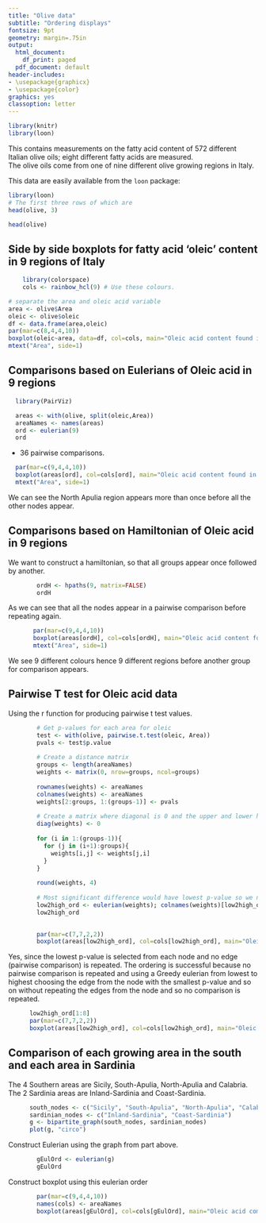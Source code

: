 ---
title: "Olive data"
subtitle: "Ordering displays"
fontsize: 9pt
geometry: margin=.75in
output:
  html_document:
    df_print: paged
  pdf_document: default
header-includes:
- \usepackage{graphicx}
- \usepackage{color}
graphics: yes
classoption: letter
---
```{r setup, echo=FALSE, message=FALSE, error = FALSE, warning=FALSE}
library(knitr)
library(loon)
```


This contains measurements on the fatty acid content of 572 different Italian olive oils; eight different fatty acids are measured.  
The olive oils come from one of nine different olive growing regions in Italy. 

This data are easily available from the `loon` package:


```{r, tidy=TRUE}
library(loon) 
# The first three rows of which are
head(olive, 3)
```

```{r, echo = FALSE}
head(olive) 
```
    
## Side by side boxplots for fatty acid 'oleic' content in 9 regions of Italy


```{r, echo=TRUE, message=FALSE, error = FALSE, warning=FALSE}
    library(colorspace)
    cols <- rainbow_hcl(9) # Use these colours.
```
     
```{r}
# separate the area and oleic acid variable
area <- olive$Area
oleic <- olive$oleic
df <- data.frame(area,oleic)
par(mar=c(8,4,4,10))
boxplot(oleic~area, data=df, col=cols, main="Oleic acid content found in 9 areas", las=2, xlab="")
mtext("Area", side=1)
```
    
## Comparisons based on Eulerians of Oleic acid in 9 regions

```{r, echo=FALSE, message=FALSE, error = FALSE, warning=FALSE}
  library(PairViz)

```
```{r}
  areas <- with(olive, split(oleic,Area))
  areaNames <- names(areas)
  ord <- eulerian(9)
  ord
```
 
  - 36 pairwise comparisons. 
    
```{r}
  par(mar=c(9,4,4,10))
  boxplot(areas[ord], col=cols[ord], main="Oleic acid content found in 9 regions", las=2, ylab="oleic acid")
  mtext("Area", side=1)
```
    
  
  We can see the North Apulia region appears more than once before all the other nodes appear.     
    
## Comparisons based on Hamiltonian of Oleic acid in 9 regions

We want to construct a hamiltonian, so that all groups appear once followed by another. 
```{r}
        ordH <- hpaths(9, matrix=FALSE)
        ordH
```
  As we can see that all the nodes appear in a pairwise comparison before repeating again.
              
```{r}
       par(mar=c(9,4,4,10))       
       boxplot(areas[ordH], col=cols[ordH], main="Oleic acid content found in 9 regions", las=2, ylab="oleic acid")
       mtext("Area", side=1)
```
  
  
  We see 9 different colours hence 9 different regions before another group for comparison appears. 
  

## Pairwise T test for Oleic acid data

Using the r function for producing pairwise t test values. 
```{r}
        # Get p-values for each area for oleic
        test <- with(olive, pairwise.t.test(oleic, Area))
        pvals <- test$p.value
      
        # Create a distance matrix
        groups <- length(areaNames)
        weights <- matrix(0, nrow=groups, ncol=groups)
        
        rownames(weights) <- areaNames
        colnames(weights) <- areaNames
        weights[2:groups, 1:(groups-1)] <- pvals
        
        # Create a matrix where diagonal is 0 and the upper and lower half are equal. 
        diag(weights) <- 0
        
        for (i in 1:(groups-1)){
          for (j in (i+1):groups){
            weights[i,j] <- weights[j,i]
          }
        }
        
        round(weights, 4)
        
        # Most significant difference would have lowest p-value so we need a greedy algorithm which goes from lowest to highest edge weights. 
        low2high_ord <- eulerian(weights); colnames(weights)[low2high_ord]
        low2high_ord
         
```
```{r}
        par(mar=c(7,7,2,2))       
        boxplot(areas[low2high_ord], col=cols[low2high_ord], main="Oleic acid content found in 9 regions", las=2)
```
  
  
  Yes, since the lowest p-value is selected from each node and no edge (pairwise comparison) is repeated. The ordering is successful because no pairwise comparison is repeated and using a Greedy eulerian from lowest to highest choosing the edge from the node with the smallest p-value and so on without repeating the edges from the node and so no comparison is repeated. 


```{r}
      low2high_ord[1:8]
      par(mar=c(7,7,2,2))  
      boxplot(areas[low2high_ord], col=cols[low2high_ord], main="Oleic acid content found in 9 regions", las=2)
```


## Comparison of each growing area in the south and each area in Sardinia

The 4 Southern areas are Sicily, South-Apulia, North-Apulia and Calabria. The 2 Sardinia areas are Inland-Sardinia and Coast-Sardinia. 
      
```{r}
      south_nodes <- c("Sicily", "South-Apulia", "North-Apulia", "Calabria")
      sardinian_nodes <- c("Inland-Sardinia", "Coast-Sardinia")
      g <- bipartite_graph(south_nodes, sardinian_nodes)
      plot(g, "circo")
```
            
Construct Eulerian using the graph from part above.
```{r}
        gEulOrd <- eulerian(g)
        gEulOrd
```
  
   Construct boxplot using this eulerian order
```{r}
        par(mar=c(9,4,4,10)) 
        names(cols) <- areaNames
        boxplot(areas[gEulOrd], col=cols[gEulOrd], main="Oleic acid comparison between South and Sardinia region", las=2)
```